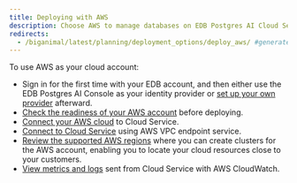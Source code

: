 ```yaml
---
title: Deploying with AWS
description: Choose AWS to manage databases on EDB Postgres AI Cloud Service.
redirects:
  - /biganimal/latest/planning/deployment_options/deploy_aws/ #generated for BigAnimal URL path removal branch
---
```


To use AWS as your cloud account:

-   Sign in for the first time with your EDB account, and then either use the EDB Postgres AI Console as your identity provider or [set up your own provider](/edb-postgres-ai/console/using/organizations/identity_provider/) afterward. 
-   [Check the readiness of your AWS account](/edb-postgres-ai/cloud-service/getting_started/your_cloud_account/preparing_cloud_account/preparing_aws/) before deploying. 
-   [Connect your AWS cloud](/edb-postgres-ai/cloud-service/getting_started/your_cloud_account/connecting_to_your_cloud/connecting_aws/) to Cloud Service. 
-   [Connect to Cloud Service](/edb-postgres-ai/cloud-service/using_cluster/connecting_your_cluster/02_connecting_from_aws/) using AWS VPC endpoint service. 
-   [Review the supported AWS regions](/edb-postgres-ai/cloud-service/references/supported_regions/#aws-regions) where you can create clusters for the AWS account, enabling you to locate your cloud resources close to your customers. 
-   [View metrics and logs](/edb-postgres-ai/cloud-service/using_cluster/monitoring_and_logging/monitoring_from_aws/) sent from Cloud Service with AWS CloudWatch.  
